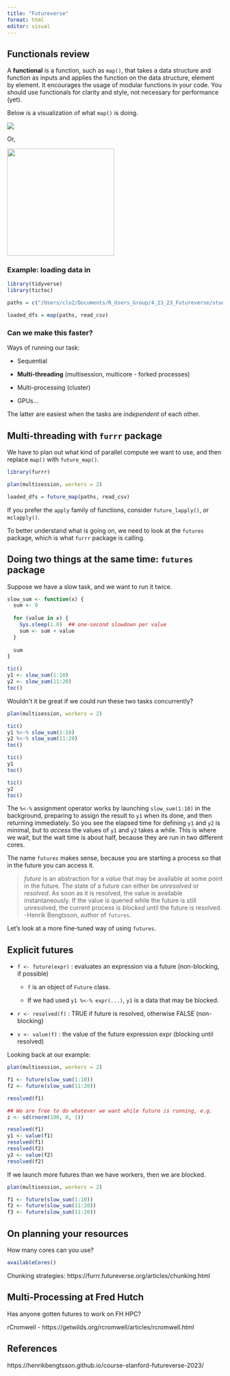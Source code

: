 ```yaml
---
title: "Futureverse"
format: html
editor: visual
---
```


## Functionals review

A **functional** is a function, such as `map()`, that takes a data structure and function as inputs and applies the function on the data structure, element by element. It encourages the usage of modular functions in your code. You should use functionals for clarity and style, not necessary for performance (yet).

Below is a visualization of what `map()` is doing.

![](https://upload.wikimedia.org/wikipedia/commons/0/06/Mapping-steps-loillibe-new.gif)

Or,

![](https://d33wubrfki0l68.cloudfront.net/f0494d020aa517ae7b1011cea4c4a9f21702df8b/2577b/diagrams/functionals/map.png){width="250"}

### Example: loading data in

```r
library(tidyverse)
library(tictoc)

paths = c("/Users/clo2/Documents/R_Users_Group/4_23_23_Futureverse/students.csv", "/Users/clo2/Documents/R_Users_Group/4_23_23_Futureverse/students2.csv")

loaded_dfs = map(paths, read_csv)
```

### Can we make this faster?

Ways of running our task:

-   Sequential

-   **Multi-threading** (multisession, multicore - forked processes)

-   Multi-processing (cluster)

-   GPUs...

The latter are easiest when the tasks are *independent* of each other.

## Multi-threading with `furrr` package

We have to plan out what kind of parallel compute we want to use, and then replace `map()` with `future_map()`.

```r
library(furrr)

plan(multisession, workers = 2)

loaded_dfs = future_map(paths, read_csv)
```

If you prefer the `apply` family of functions, consider `future_lapply()`, or `mclapply()`.

To better understand what is going on, we need to look at the `futures` package, which is what `furrr` package is calling.

## Doing two things at the same time: `futures` package

Suppose we have a slow task, and we want to run it twice.

```r
slow_sum <- function(x) {
  sum <- 0
  
  for (value in x) {
    Sys.sleep(1.0)  ## one-second slowdown per value
    sum <- sum + value
  }
  
  sum
}
```

```r
tic()
y1 <- slow_sum(1:10)
y2 <- slow_sum(11:20)
toc()
```

Wouldn\'t it be great if we could run these two tasks concurrently?

```r
plan(multisession, workers = 2) 

tic()
y1 %<-% slow_sum(1:10)
y2 %<-% slow_sum(11:20)
toc()

tic()
y1
toc()

tic()
y2
toc()
```

The `%<-%` assignment operator works by launching `slow_sum(1:10)` in the background, preparing to assign the result to `y1` when its done, and then returning immediately. So you see the elapsed time for defining `y1` and `y2` is minimal, but to *access* the values of `y1` and `y2` takes a while. This is where we wait, but the wait time is about half, because they are run in two different cores.

The name `futures` makes sense, because you are starting a process so that in the future you can access it.

> *future* is an abstraction for a *value* that may be available at some point in the future. The state of a future can either be *unresolved* or *resolved*. As soon as it is resolved, the value is available instantaneously. If the value is queried while the future is still unresolved, the current process is *blocked* until the future is resolved. -Henrik Bengtsson, author of `futures`.

Let's look at a more fine-tuned way of using `futures`.

## Explicit futures

-   `f <- future(expr)` : evaluates an expression via a future (non-blocking, if possible)

    -   `f` is an object of `Future` class.

    -   If we had used `y1 %<-% expr(...)`, `y1` is a data that may be blocked.

-   `r <- resolved(f)` : TRUE if future is resolved, otherwise FALSE (non-blocking)

-   `v <- value(f)` : the value of the future expression expr (blocking until resolved)

Looking back at our example:

```r
plan(multisession, workers = 2) 

f1 <- future(slow_sum(1:10))
f2 <- future(slow_sum(11:20))

resolved(f1)

## We are free to do whatever we want while future is running, e.g.
z <- sd(rnorm(100, 0, 1))

resolved(f1)
y1 <- value(f1)
resolved(f1)
resolved(f2)
y2 <- value(f2)
resolved(f2)
```

If we launch more futures than we have workers, then we are blocked.

```r
plan(multisession, workers = 2) 

f1 <- future(slow_sum(1:10))
f2 <- future(slow_sum(11:20))
f3 <- future(slow_sum(11:20))
```

## On planning your resources

How many cores can you use?

```r
availableCores()

```

Chunking strategies: https://furrr.futureverse.org/articles/chunking.html

## Multi-Processing at Fred Hutch

Has anyone gotten futures to work on FH HPC?

rCromwell - https://getwilds.org/rcromwell/articles/rcromwell.html

## References

https://henrikbengtsson.github.io/course-stanford-futureverse-2023/
